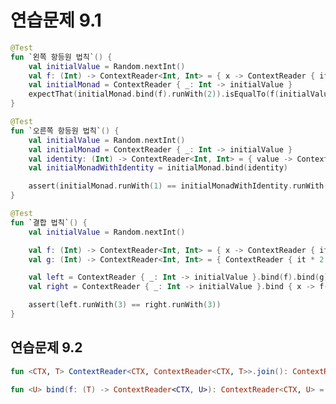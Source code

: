 # 연습문제 9.1
```kotlin
@Test
fun `왼쪽 항등원 법칙`() {
    val initialValue = Random.nextInt()
    val f: (Int) -> ContextReader<Int, Int> = { x -> ContextReader { it * 2 } }
    val initialMonad = ContextReader { _: Int -> initialValue }
    expectThat(initialMonad.bind(f).runWith(2)).isEqualTo(f(initialValue).runWith(2))
}

@Test
fun `오른쪽 항등원 법칙`() {
    val initialValue = Random.nextInt()
    val initialMonad = ContextReader { _: Int -> initialValue }
    val identity: (Int) -> ContextReader<Int, Int> = { value -> ContextReader { value } }
    val initialMonadWithIdentity = initialMonad.bind(identity)

    assert(initialMonad.runWith(1) == initialMonadWithIdentity.runWith(1))
}

@Test
fun `결합 법칙`() {
    val initialValue = Random.nextInt()

    val f: (Int) -> ContextReader<Int, Int> = { x -> ContextReader { it + x } }
    val g: (Int) -> ContextReader<Int, Int> = { ContextReader { it * 2 } }

    val left = ContextReader { _: Int -> initialValue }.bind(f).bind(g)
    val right = ContextReader { _: Int -> initialValue }.bind { x -> f(x).bind(g) }

    assert(left.runWith(3) == right.runWith(3))
}
```


## 연습문제 9.2
```kotlin
fun <CTX, T> ContextReader<CTX, ContextReader<CTX, T>>.join(): ContextReader<CTX, T> = ContextReader { ctx -> this.runWith(ctx).runWith(ctx) }

fun <U> bind(f: (T) -> ContextReader<CTX, U>): ContextReader<CTX, U> = this.transform(f).join()
```